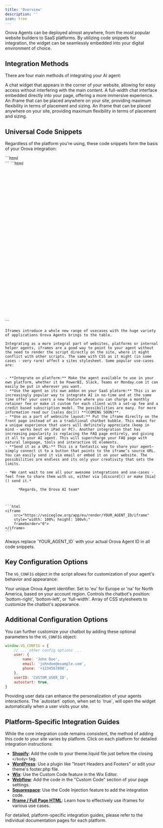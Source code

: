 ```yaml
---
title: 'Overview'
description: ''
icon: tree
---
```


Orova Agents can be deployed almost anywhere, from the most popular website builders to SaaS platforms. By utilizing code snippets for integration, the widget can be seamlessly embedded into your digital environment of choice.
## Integration Methods

There are four main methods of integrating your AI agent:

<CardGroup cols={2}>
  <Card title="Popup Widget" icon="message-bot">
    A chat widget that appears in the corner of your website, allowing for easy access without interfering with the main content.
  </Card>
  <Card title="Embedded Chat" icon="browser">
    A full-width chat interface embedded directly into your page, offering a more immersive experience.
  </Card>
  <Card title="iframe" icon="brackets-square">
    An iframe that can be placed anywhere on your site, providing maximum flexibility in terms of placement and sizing.
  </Card>
  <Card title="Full html" icon="html5">
    An iframe that can be placed anywhere on your site, providing maximum flexibility in terms of placement and sizing.
  </Card>
</CardGroup>

## Universal Code Snippets

Regardless of the platform you're using, these code snippets form the basis of your Orova integration:

<Tabs>
  <Tab title="Popup Widget">
    ```html
    <div id="VG_OVERLAY_CONTAINER"></div>
    <script defer>
        (function() {
            window.VG_CONFIG = {
                ID: "YOUR_AGENT_ID",
                region: 'eu', // or 'na' for North America
                render: 'bottom-right', // or 'bottom-left'
                stylesheets: [
                    "https://vg-bunny-cdn.b-cdn.net/vg_live_build/styles.css",
                ],
            }
            var VG_SCRIPT = document.createElement("script");
            VG_SCRIPT.src = "https://vg-bunny-cdn.b-cdn.net/vg_live_build/vg_bundle.js";
            VG_SCRIPT.defer = true;
            document.body.appendChild(VG_SCRIPT);
        })()
    </script>
    ```
  </Tab>

  <Tab title="Embedded Chat">
    ```html
    <div style="width: 500px; height: 500px;" id="VG_OVERLAY_CONTAINER"></div>
    <script defer>
        (function() {
            window.VG_CONFIG = {
                ID: "YOUR_AGENT_ID",
                region: 'eu', // or 'na' for North America
                render: 'full-width',
                stylesheets: [
                    "https://vg-bunny-cdn.b-cdn.net/vg_live_build/styles.css",
                ],
            }
            var VG_SCRIPT = document.createElement("script");
            VG_SCRIPT.src = "https://vg-bunny-cdn.b-cdn.net/vg_live_build/vg_bundle.js";
            VG_SCRIPT.defer = true;
            document.body.appendChild(VG_SCRIPT);
        })()
    </script>
    ```
  </Tab>
  
  <Tab title="Iframe">

    Iframes introduce a whole new range of usecases with the huge variety of applications Orova Agents brings to the table. 

    Integrating as a more integral part of websites, platforms or internal helper agents, iframes are a good way to point to your agent without the need to render the script directly on the site, where it might conflict with other scripts. The same with CSS as it might (in some cases - very rare) affect a sites stylesheet. Some popular use-cases are:


    - **Integrate on platform:** Make the agent available to use in your own platform, whether it be PowerBI, Slack, Teams or Monday.com it can easily be put in wherever you want.
    - **Use the agent as its own addon on your SaaS platorm:** This is an increasingly popular way to integrate AI in no-time and at the same time offer your users a new feature where you can charge a monthly retainer fee or make it custom for each client with a set-up fee and a credit based subscription model. The possibilities are many. For more information read our [sales doc]() **(COMING SOON)**.
    - **Use as a part of webnsite layout:** Put the iframe direclty on the front page instead of as a traditional chatbot bubble. This makes for a unique experience that users will definitely appreciate (keep in mind - works best on iPad or PC). Another integration that has increasing popularity is replacing the FAQ page entirely, and giving it all to your AI agent. This will supercharge your FAQ page with natural language, tools and interactive UI elements.
    - **Send it as a URL:** This is a fantastic way to share your agent—simply connect it to a button that points to the iframe’s source URL. You can easily send it via email or embed it on your website. The possibilities are endless and its only your creativity that sets the limits. 
    
    - *We cant wait to see all your awesome integrations and use-cases - feel free to share them with us, either via [discord]() or make [Gia]() send it.*
    
          *Regards, the Orova AI team*



    ```html
    <iframe
        src="https://voiceglow.org/app/eu/render/YOUR_AGENT_ID/iframe"
        style="width: 100%; height: 100vh;"
        frameborder="0">
    </iframe>
    ```

  </Tab>
</Tabs>

<Note>
  Always replace `YOUR_AGENT_ID` with your actual Orova Agent ID in all code snippets.
</Note>

## Key Configuration Options

The `VG_CONFIG` object in the script allows for customization of your agent's behavior and appearance:

<AccordionGroup>
  <Accordion title="ID">
    Your unique Orova Agent identifier.
  </Accordion>
  <Accordion title="region">
    Set to 'eu' for Europe or 'na' for North America, based on your account region.
  </Accordion>
  <Accordion title="render">
    Controls the chatbot's position: 'bottom-right', 'bottom-left', or 'full-width'.
  </Accordion>
  <Accordion title="stylesheets">
    Array of CSS stylesheets to customize the chatbot's appearance.
  </Accordion>
</AccordionGroup>

## Additional Configuration Options

You can further customize your chatbot by adding these optional parameters to the `VG_CONFIG` object:

```javascript
window.VG_CONFIG = {
    // ... other config options ...
    user: {
        name: 'John Doe',
        email: 'johndoe@example.com',
        phone: '+1234567890',
    },
    userID: 'CUSTOM_USER_ID',
    autostart: true,
}
```

<Tip>
  Providing user data can enhance the personalization of your agents interactions. The `autostart` option, when set to `true`, will open the widget automatically when a user visits your site.
</Tip>

## Platform-Specific Integration Guides

While the core integration code remains consistent, the method of adding this code to your site varies by platform. Click on each platform for detailed integration instructions:

- [**Shopify**](/integration/deploying-to-website/shopify): Add the code to your theme.liquid file just before the closing `</body>` tag.
- [**WordPress**](/integration/deploying-to-website/wordpress): Use a plugin like "Insert Headers and Footers" or edit your theme's footer.php file.
- [**Wix**](/integration/deploying-to-website/wix): Use the Custom Code feature in the Wix Editor.
- [**Webflow**](/integration/deploying-to-website/webflow): Add the code in the "Custom Code" section of your page settings.
- [**Squarespace**](/integration/deploying-to-website/squarespace): Use the Code Injection feature to add the integration code.
- [**Iframe / Full Page HTML**](/integration/deploying-to-website/iframe): Learn how to effectively use iframes for various use cases.


<Check>
  For detailed, platform-specific integration guides, please refer to the individual documentation pages for each platform.
</Check>

